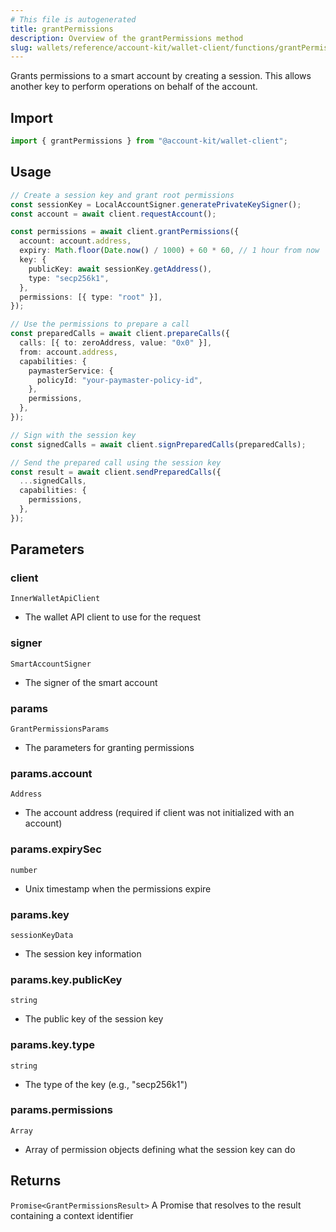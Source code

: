 ```yaml
---
# This file is autogenerated
title: grantPermissions
description: Overview of the grantPermissions method
slug: wallets/reference/account-kit/wallet-client/functions/grantPermissions
---
```


Grants permissions to a smart account by creating a session.
This allows another key to perform operations on behalf of the account.

## Import

```ts
import { grantPermissions } from "@account-kit/wallet-client";
```

## Usage

```ts
// Create a session key and grant root permissions
const sessionKey = LocalAccountSigner.generatePrivateKeySigner();
const account = await client.requestAccount();

const permissions = await client.grantPermissions({
  account: account.address,
  expiry: Math.floor(Date.now() / 1000) + 60 * 60, // 1 hour from now
  key: {
    publicKey: await sessionKey.getAddress(),
    type: "secp256k1",
  },
  permissions: [{ type: "root" }],
});

// Use the permissions to prepare a call
const preparedCalls = await client.prepareCalls({
  calls: [{ to: zeroAddress, value: "0x0" }],
  from: account.address,
  capabilities: {
    paymasterService: {
      policyId: "your-paymaster-policy-id",
    },
    permissions,
  },
});

// Sign with the session key
const signedCalls = await client.signPreparedCalls(preparedCalls);

// Send the prepared call using the session key
const result = await client.sendPreparedCalls({
  ...signedCalls,
  capabilities: {
    permissions,
  },
});
```

## Parameters

### client

`InnerWalletApiClient`

- The wallet API client to use for the request

### signer

`SmartAccountSigner`

- The signer of the smart account

### params

`GrantPermissionsParams`

- The parameters for granting permissions

### params.account

`Address`

- The account address (required if client was not initialized with an account)

### params.expirySec

`number`

- Unix timestamp when the permissions expire

### params.key

`sessionKeyData`

- The session key information

### params.key.publicKey

`string`

- The public key of the session key

### params.key.type

`string`

- The type of the key (e.g., "secp256k1")

### params.permissions

`Array`

- Array of permission objects defining what the session key can do

## Returns

`Promise<GrantPermissionsResult>`
A Promise that resolves to the result containing a context identifier
